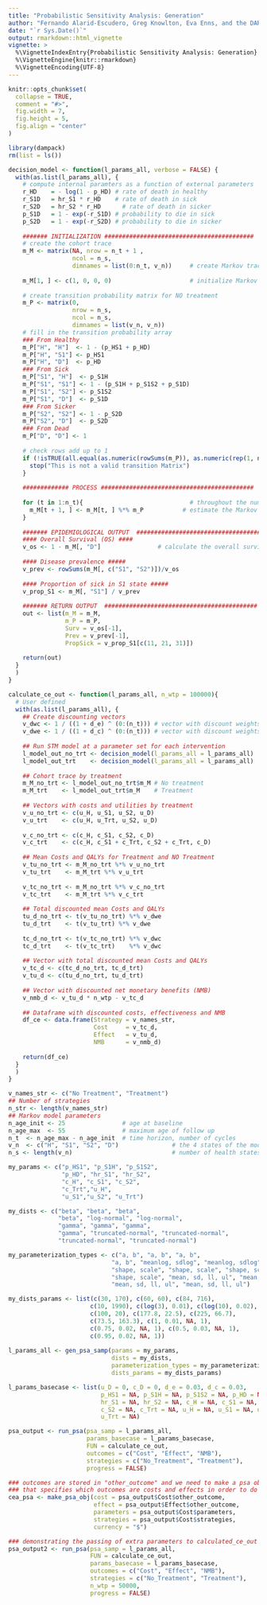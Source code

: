 ```yaml
---
title: "Probabilistic Sensitivity Analysis: Generation"
author: "Fernando Alarid-Escudero, Greg Knowlton, Eva Enns, and the DARTH Team"
date: "`r Sys.Date()`"
output: rmarkdown::html_vignette
vignette: >
  %\VignetteIndexEntry{Probabilistic Sensitivity Analysis: Generation}
  %\VignetteEngine{knitr::rmarkdown}
  %\VignetteEncoding{UTF-8}
---
```


```r
knitr::opts_chunk$set(
  collapse = TRUE,
  comment = "#>",
  fig.width = 7,
  fig.height = 5,
  fig.align = "center"
)
```

```r
library(dampack)
rm(list = ls())

decision_model <- function(l_params_all, verbose = FALSE) {
  with(as.list(l_params_all), {
    # compute internal paramters as a function of external parameters
    r_HD    = - log(1 - p_HD) # rate of death in healthy
    r_S1D   = hr_S1 * r_HD 	  # rate of death in sick
    r_S2D   = hr_S2 * r_HD  	# rate of death in sicker
    p_S1D   = 1 - exp(-r_S1D) # probability to die in sick
    p_S2D   = 1 - exp(-r_S2D) # probability to die in sicker
    
    ####### INITIALIZATION ##########################################
    # create the cohort trace
    m_M <- matrix(NA, nrow = n_t + 1 , 
                  ncol = n_s,
                  dimnames = list(0:n_t, v_n))     # create Markov trace (n_t + 1 because R doesn't understand  Cycle 0)
    
    m_M[1, ] <- c(1, 0, 0, 0)                      # initialize Markov trace
    
    # create transition probability matrix for NO treatment
    m_P <- matrix(0,
                  nrow = n_s, 
                  ncol = n_s,
                  dimnames = list(v_n, v_n))
    # fill in the transition probability array
    ### From Healthy
    m_P["H", "H"]  <- 1 - (p_HS1 + p_HD)
    m_P["H", "S1"] <- p_HS1
    m_P["H", "D"]  <- p_HD
    ### From Sick
    m_P["S1", "H"]  <- p_S1H
    m_P["S1", "S1"] <- 1 - (p_S1H + p_S1S2 + p_S1D)
    m_P["S1", "S2"] <- p_S1S2
    m_P["S1", "D"]  <- p_S1D
    ### From Sicker
    m_P["S2", "S2"] <- 1 - p_S2D
    m_P["S2", "D"]  <- p_S2D
    ### From Dead
    m_P["D", "D"] <- 1
    
    # check rows add up to 1
    if (!isTRUE(all.equal(as.numeric(rowSums(m_P)), as.numeric(rep(1, n_s))))) {
      stop("This is not a valid transition Matrix")
    }
    
    ############# PROCESS ###########################################
    
    for (t in 1:n_t){                              # throughout the number of cycles
      m_M[t + 1, ] <- m_M[t, ] %*% m_P           # estimate the Markov trace for cycle the next cycle (t + 1)
    }
    
    ####### EPIDEMIOLOGICAL OUTPUT  ###########################################
    #### Overall Survival (OS) ####
    v_os <- 1 - m_M[, "D"]                # calculate the overall survival (OS) probability for no treatment
    
    #### Disease prevalence #####
    v_prev <- rowSums(m_M[, c("S1", "S2")])/v_os
    
    #### Proportion of sick in S1 state #####
    v_prop_S1 <- m_M[, "S1"] / v_prev
    
    ####### RETURN OUTPUT  ###########################################
    out <- list(m_M = m_M,
                m_P = m_P,
                Surv = v_os[-1],
                Prev = v_prev[-1],
                PropSick = v_prop_S1[c(11, 21, 31)])
    
    return(out)
  }
  )
}

calculate_ce_out <- function(l_params_all, n_wtp = 100000){
  # User defined
  with(as.list(l_params_all), {
    ## Create discounting vectors
    v_dwc <- 1 / ((1 + d_e) ^ (0:(n_t))) # vector with discount weights for costs
    v_dwe <- 1 / ((1 + d_c) ^ (0:(n_t))) # vector with discount weights for QALYs
    
    ## Run STM model at a parameter set for each intervention
    l_model_out_no_trt <- decision_model(l_params_all = l_params_all)
    l_model_out_trt    <- decision_model(l_params_all = l_params_all)
    
    ## Cohort trace by treatment
    m_M_no_trt <- l_model_out_no_trt$m_M # No treatment
    m_M_trt    <- l_model_out_trt$m_M    # Treatment
    
    ## Vectors with costs and utilities by treatment
    v_u_no_trt <- c(u_H, u_S1, u_S2, u_D)
    v_u_trt    <- c(u_H, u_Trt, u_S2, u_D)
    
    v_c_no_trt <- c(c_H, c_S1, c_S2, c_D)
    v_c_trt    <- c(c_H, c_S1 + c_Trt, c_S2 + c_Trt, c_D)
    
    ## Mean Costs and QALYs for Treatment and NO Treatment
    v_tu_no_trt <- m_M_no_trt %*% v_u_no_trt
    v_tu_trt    <- m_M_trt %*% v_u_trt
    
    v_tc_no_trt <- m_M_no_trt %*% v_c_no_trt
    v_tc_trt    <- m_M_trt %*% v_c_trt
    
    ## Total discounted mean Costs and QALYs
    tu_d_no_trt <- t(v_tu_no_trt) %*% v_dwe 
    tu_d_trt    <- t(v_tu_trt) %*% v_dwe
    
    tc_d_no_trt <- t(v_tc_no_trt) %*% v_dwc
    tc_d_trt    <- t(v_tc_trt)    %*% v_dwc
    
    ## Vector with total discounted mean Costs and QALYs
    v_tc_d <- c(tc_d_no_trt, tc_d_trt)
    v_tu_d <- c(tu_d_no_trt, tu_d_trt)
    
    ## Vector with discounted net monetary benefits (NMB)
    v_nmb_d <- v_tu_d * n_wtp - v_tc_d
    
    ## Dataframe with discounted costs, effectiveness and NMB
    df_ce <- data.frame(Strategy = v_names_str,
                        Cost     = v_tc_d,
                        Effect   = v_tu_d,
                        NMB      = v_nmb_d)
    
    return(df_ce)
  }
  )
}

v_names_str <- c("No Treatment", "Treatment")  
## Number of strategies
n_str <- length(v_names_str)
## Markov model parameters
n_age_init <- 25                # age at baseline
n_age_max  <- 55                # maximum age of follow up
n_t  <- n_age_max - n_age_init  # time horizon, number of cycles
v_n  <- c("H", "S1", "S2", "D")               # the 4 states of the model: Healthy (H), Sick (S1), Sicker (S2), Dead (D)
n_s <- length(v_n)                            # number of health states 
```



```r
my_params <- c("p_HS1", "p_S1H", "p_S1S2", 
               "p_HD", "hr_S1", "hr_S2", 
               "c_H", "c_S1", "c_S2", 
               "c_Trt","u_H",
               "u_S1","u_S2", "u_Trt")

my_dists <- c("beta", "beta", "beta",
              "beta", "log-normal", "log-normal",
              "gamma", "gamma", "gamma",
              "gamma", "truncated-normal", "truncated-normal", 
              "truncated-normal", "truncated-normal")

my_parameterization_types <- c("a, b", "a, b", "a, b",
                             "a, b", "meanlog, sdlog", "meanlog, sdlog",
                             "shape, scale", "shape, scale", "shape, scale",
                             "shape, scale", "mean, sd, ll, ul", "mean, sd, ll, ul", 
                             "mean, sd, ll, ul", "mean, sd, ll, ul")

my_dists_params <- list(c(30, 170), c(60, 60), c(84, 716),
                       c(10, 1990), c(log(3), 0.01), c(log(10), 0.02),
                       c(100, 20), c(177.8, 22.5), c(225, 66.7),
                       c(73.5, 163.3), c(1, 0.01, NA, 1),
                       c(0.75, 0.02, NA, 1), c(0.5, 0.03, NA, 1),
                       c(0.95, 0.02, NA, 1))
                       
l_params_all <- gen_psa_samp(params = my_params,
                             dists = my_dists,
                             parameterization_types = my_parameterization_types,
                             dists_params = my_dists_params)

l_params_basecase <- list(u_D = 0, c_D = 0, d_e = 0.03, d_c = 0.03,
                          p_HS1 = NA, p_S1H = NA, p_S1S2 = NA, p_HD = NA,
                          hr_S1 = NA, hr_S2 = NA, c_H = NA, c_S1 = NA,
                          c_S2 = NA, c_Trt = NA, u_H = NA, u_S1 = NA, u_S2 = NA,
                          u_Trt = NA)

psa_output <- run_psa(psa_samp = l_params_all,
                      params_basecase = l_params_basecase,
                      FUN = calculate_ce_out,
                      outcomes = c("Cost", "Effect", "NMB"),
                      strategies = c("No_Treatment", "Treatment"),
                      progress = FALSE)

### outcomes are stored in "other_outcome" and we need to make a psa object 
### that specifies which outcomes are costs and effects in order to do CEA
cea_psa <- make_psa_obj(cost = psa_output$Cost$other_outcome, 
                        effect = psa_output$Effect$other_outcome, 
                        parameters = psa_output$Cost$parameters,
                        strategies = psa_output$Cost$strategies,
                        currency = "$")

### demonstrating the passing of extra parameters to calculated_ce_out (n_wtp)
psa_output2 <- run_psa(psa_samp = l_params_all, 
                       FUN = calculate_ce_out,
                       params_basecase = l_params_basecase,
                       outcomes = c("Cost", "Effect", "NMB"),
                       strategies = c("No_Treatment", "Treatment"), 
                       n_wtp = 50000,
                       progress = FALSE)

```


